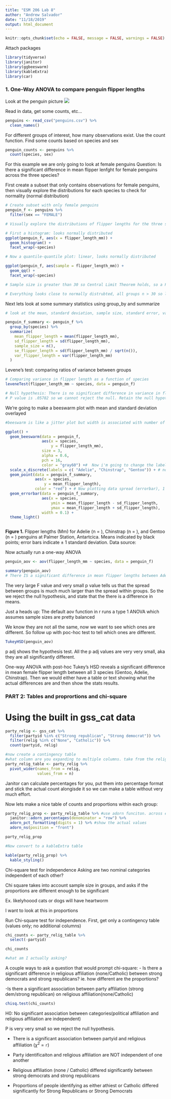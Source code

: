 ```yaml
---
title: "ESM 206 Lab 8"
author: "Andrew Salvador"
date: "11/18/2019"
output: html_document
---
```


```r
knitr::opts_chunk$set(echo = FALSE, message = FALSE, warnings = FALSE)
```

Attach packages
```r

library(tidyverse)
library(janitor)
library(ggbeeswarm)
library(kableExtra)
library(car)

```
### 1. One-Way ANOVA to compare penguin flipper lengths

Look at the penguin picture
![](penguin-heights.jpg)

Read in data, get some counts, etc...
```r
penguins <- read_csv("penguins.csv") %>% 
  clean_names()

```

For different groups of interest, how many observations exist. Use the count function.
Find some counts based on species and sex
```r

penguin_counts <- penguins %>% 
  count(species, sex)

```

For this example we are only going to look at female penguins
Question: Is there a significant difference in mean flipper lenfght for female penguins across the three species?

First create a subset that only contains observations for female penguins, then visually explore the distributions for each species to check for normality (normal distribution)
```r
# Create subset with only female penguins
penguin_f <- penguins %>% 
  filter(sex == "FEMALE")

# Visually explore the distributions of flipper lengths for the three species:

# First a histogram: looks normally distributed
ggplot(penguin_f, aes(x = flipper_length_mm)) +
  geom_histogram() +
  facet_wrap(~species)

# Now a quantile-quantile plot: linear, looks normally distributed

ggplot(penguin_f, aes(sample = flipper_length_mm)) +
  geom_qq() +
  facet_wrap(~species)

# Sample size is greater than 30 so Central Limit Theorem holds, so a Parametric test is probably good

# Everything looks close to normally distrubted, all groups n > 30 so lets use a parametric one-way ANOVA to compare flipper lengths. 

```

Next lets look at some summary statistics using group_by and summarize


```r
# look at the mean, standard deviation, sample size, standard error, variance

penguin_f_summary <- penguin_f %>% 
  group_by(species) %>% 
  summarize(
    mean_flipper_length = mean(flipper_length_mm),
    sd_flipper_length = sd(flipper_length_mm),
    sample_size = n(),
    se_flipper_length = sd(flipper_length_mm) / sqrt(n()),
    var_flipper_length = var(flipper_length_mm)
  )
```


Levene's test: comparing ratios of variance between groups
```r
# Comparing variance in flipper length as a function of species
leveneTest(flipper_length_mm ~ species, data = penguin_f)

# Null hypothesis: There is no significant difference in variance in flipper length
# P value is .05782 so we cannot reject the null. Retain the null hypothesis of equal variances.  
```

We're going to make a beeswarm plot with mean and standard deviation overlayed

```r
#beeswarm is like a jitter plot but width is associated with number of observations at that level

ggplot() +
  geom_beeswarm(data = penguin_f, 
                aes(x = species,
                    y = flipper_length_mm),
                size = 3, 
                alpha = 0.6,
                pch = 16,
                color = "gray60") +#  Now i'm going to change the labels on the x axis tick marks!!!!
  scale_x_discrete(labels = c( "Adelie", "Chinstrap", "Gentoo")) + # now i'm going to indicate the mean
  geom_point(data = penguin_f_summary, 
             aes(x = species,
                 y = mean_flipper_length),
             color = "red") + # Now plotting data spread (errorbar), 1 standard deviation up and down from mean (standard error and 95% coonfidence interval are also very common)
  geom_errorbar(data = penguin_f_summary,
                aes(x = species,
                    ymin = mean_flipper_length - sd_flipper_length,
                    ymax = mean_flipper_length + sd_flipper_length),
                width = 0.1) +
  theme_light() 



```
**Figure 1.** Flipper lengths (Mm) for Adelie (n = ), Chinstrap (n = ), and Gentoo (n = ) penguins at Palmer Station, Antartcica. Means indicated by black points; error bars indicate $\pm$ 1 standard deviation. Data source:

Now actually run a one-way ANOVA
```r
penguin_aov <- aov(flipper_length_mm ~ species, data = penguin_f)

summary(penguin_aov)
# There IS a significant difference in mean flipper lengths between Adelie, Chinstrap, and Gentoo penguins at Palmer Station (F(2, 162) = 411.8, p < 0.0001).
```
The very large F value and very small p value tells us that the spread between groups is much much larger than the spread within groups. So the we reject the null hypothesis, and state that the there is a difference in means.

Just a heads up: The default aov function in r runs a type 1 ANOVA which assumes sample sizes are pretty balanced

We know they are not all the same, now we want to see which ones are different. 
So follow up with poc-hoc test to tell which ones are different.

```r
TukeyHSD(penguin_aov)
```
p adj shows the hypothesis test. All the p adj values are very very small, aka they are all significantly different.

One-way ANOVA with post-hoc Tukey's HSD reveals a significant difference in mean female flipper length between all 3 species (Gentoo, Adelie, Chinstrap). Then we would either have a table or text showing what the actual differences are and then show the stats results. 


### PART 2: Tables and proprortions and chi-square
# Using the built in gss_cat data 

```r

party_relig <- gss_cat %>% 
  filter(partyid %in% c("Strong republican", "Strong democrat")) %>% 
  filter(relig %in% c("None", "Catholic")) %>% 
  count(partyid, relig)

#now create a contingency table
#what column are you expanding to multiple columns. take from the relig column and spread those out so they become the column names, values are from wherever the values exist
party_relig_table <- party_relig %>% 
  pivot_wider(names_from = relig,
              values_from = n)

```

Janitor can calculate percentages for you, put them into percentage format and stick the actual count alongisde it so we can make a table without very much effort.

Now lets make a nice table of counts and proportions within each group:
```r
party_relig_prop <- party_relig_table %>% #use adorn funciton. across each party affiliation what percentage said none, and what said catholic
  janitor::adorn_percentages(denominator = "row") %>% 
  adorn_pct_formatting(digits = 1) %>% #show the actual values 
  adorn_ns(position = "front")

party_relig_prop

#Now convert to a kableExtra table

kable(party_relig_prop) %>% 
  kable_styling()

```
Chi-square test for independence
Asking are two nominal categories independent of each other?

Chi square takes into account sample size in groups, and asks if the proportions are different enough to be significant 

Ex. likelyhoood cats or dogs will have heartworm 

I want to look at this in proportions

Run Chi-square test for independence.
First, get only a contingency table (values only; no additional columns)

```r
chi_counts <- party_relig_table %>% 
  select(-partyid)

chi_counts

#what am I actually asking?

```
A couple ways to ask a question that would prompt chi-square:
- Is there a significant difference in religious affiliation (none/Catholic) between strong democrats and strong republicans? ie. how different are the proportions?

-Is there a significant association between party affiliation (strong dem/strong republican) on religious affiliation(none/Catholic) 

```r
chisq.test(chi_counts)
```
H0: No significant association between categories(political affiliation and religious affiliation are independent)

P is very very small so we reject the null hypothesis. 

- There is a significant association between partyid and religious affiliation ($\chi^2$ = `r`)

- Party identificaiton and religious affiliation are NOT independent of one another

- Religious affiliation (none / Catholic) differed significantly between strong democrats and strong republicans

- Proportions of people identifying as either athiest or Catholic differed significantly for Strong Republicans or Strong Democrats



